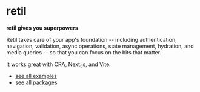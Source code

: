
<h1 css={css`
  font-size: 3rem;
  line-height: 4rem;
  font-weight: 900;
  margin-top: 3rem;
  margin-bottom: 2rem;
`}>retil</h1>

<div css={css`
  font-style: italic;
  margin-bottom: 2rem;
`}>

**retil gives you superpowers**

</div>


Retil takes care of your app's foundation -- including authentication, navigation, validation, async operations, state management, hydration, and media queries -- so that you can focus on the bits that matter.

It works great with CRA, Next.js, and Vite.

- [see all examples](/examples)
- [see all packages](/packages)
